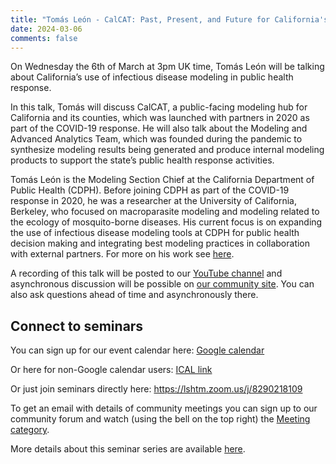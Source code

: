 ---
title: "Tomás León - CalCAT: Past, Present, and Future for California's Use of Infectious Disease Modeling in Public Health Response"
date: 2024-03-06
comments: false
---

On Wednesday the 6th of March at 3pm UK time, Tomás León will be talking about California's use of infectious disease modeling in public health response.

In this talk, Tomás will discuss CalCAT, a public-facing modeling hub for California and its counties, which was launched with partners in 2020 as part of the COVID-19 response. He will also talk about the Modeling and Advanced Analytics Team, which was founded during the pandemic to synthesize modeling results being generated and produce internal modeling products to support the state's public health response activities.

Tomás León is the Modeling Section Chief at the California Department of Public Health (CDPH). Before joining CDPH as part of the COVID-19 response in 2020, he was a researcher at the University of California, Berkeley, who focused on macroparasite modeling and modeling related to the ecology of mosquito-borne diseases. His current focus is on expanding the use of infectious disease modeling tools at CDPH for public health decision making and integrating best modeling practices in collaboration with external partners. For more on his work see [here](https://tomasleon.com/). 

A recording of this talk will be posted to our [YouTube channel](https://www.youtube.com/channel/UC9qvwwGTudtKnOE-sM1LooQ) and asynchronous discussion will be possible on [our community site](https://community.epinowcast.org/c/meetings/8). You can also ask questions ahead of time and asynchronously there.

## Connect to seminars

You can sign up for our event calendar here: [Google calendar ](https://calendar.google.com/calendar/u/0/r?cid=YTExM2I2ZjVkOTYxODA4ZjA5YjdhODA3ZTIwMzU1Mzk4ODY0Y2NhYjIzOWVkNjAyYzc5ZTkzYWM5OWY0YWQxM0Bncm91cC5jYWxlbmRhci5nb29nbGUuY29t)

Or here for non-Google calendar users: [ICAL link ](https://calendar.google.com/calendar/ical/a113b6f5d961808f09b7a807e20355398864ccab239ed602c79e93ac99f4ad13%40group.calendar.google.com/public/basic.ics)

Or just join seminars directly here: [https://lshtm.zoom.us/j/8290218109 ](https://lshtm.zoom.us/j/8290218109)

To get an email with details of community meetings you can sign up to our community forum and watch (using the bell on the top right) the [Meeting category](https://community.epinowcast.org/c/meetings/8).

More details about this seminar series are available [here](../../seminars.qmd).